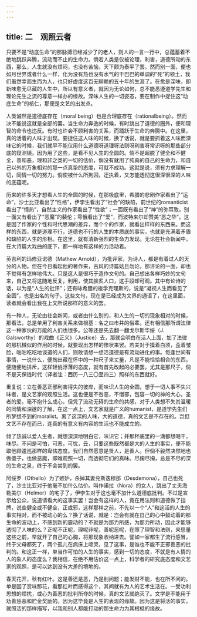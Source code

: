 ```yaml
---
---
---
```

title: 二　观照云者
---



只要不是“动底生命”的那脉搏已经减少了的老人，则人的一言一行中，总蕴蓄着不绝地跳跃奔腾，流动而不止的生命力。倘若人类是仅被论理，利害，道德所动的东西，那么，人生就没有烦闷，也没有苦恼，天下颇为泰平了罢。然而别一面，便也如月世界或者什么一样，化为没有热也没有水气的干巴巴的单调的“死”的领土，我们虽然幸而生而为人，也只好虚度这百无聊赖的五十年的生涯了。在愈是深味，即新味愈无尽藏的人生中，所以有意义者，就因为无论如何，总不能悉遵道学先生和理论先生之流的尊意一样办的缘故。深味人生的一切姿态，要在制作中捉住这“动底生命”的核仁，那便是文艺的出发点。

人类诚然是道德底存在（moral being）也是合理底存在（rationalbeing）。然而决不能说这就是全部的罢。当生命力奔逸的时候，有时跳出了道德的圈外，便和理智的命令也违反。有时也许会不顾利害的关系，而踊跃于生命的奔腾中。在这里，真的活着的人味才出现。要捉住这人味的时候，换了话说，就是要抓着这人味而深味它的时候，我们就早不能仅用什么道德呀道理呀法则呀利害呀常识呀的那些部分底的窥测镜。因为用了这些，是看不见人生的全圆的。倘不是超脱了健全和不健全，善和恶，理和非之类的一切的估价，倘没有就用了纯真的自己的生命力，和自己以外的万象相对的那一点真挚的态度，可就不成功。这就是说，须有力求理解一切，同情一切的努力。倘使被什么所拘囚，迂执着，又怎能透彻这很深很深的人味的底蕴呢。

历来的许多天才想看人生的全圆的时候，在那极底里，希腊的悲剧作家看出了“运命”，沙士比亚看出了“性格”，伊孛生看出了“社会”的缺陷，前世纪的romanticist看出了“情热”，自然主义的作家看出了“性欲”；一面既有看出了“神”的弥耳敦，别一面又有看出了“恶魔”的裴伦；雩俄看出了“爱”，而波特来尔却赞美“恶之华”。这是因了作家的个性和时代思潮的差异，而个个的作家，就看出样样的东西来。而这样的东西，就是道理不行，道德也不行的人生的本质底的事实，也就是充满着矛盾和缺陷的人生的形相。在这里，就有清新强烈的生命力发现。无论在社会新闻中，在大诗篇大戏曲的底下，都一样地有这样的力活动着。

英吉利的玛修亚诺德（Mathew Arnold），为批评家，为诗人，都是有着过人的天分的人物。但在今日看起他的著作来，古风的诗篇姑且勿论，那评论的一面，却也不觉得有怎样地伟大。只是这人是很巧于造作文句的。自己想出各样巧妙的文句来，自己又将这随地反复，利用，使其脍炙人口，这手段却可观。其中有论诗的话，以为是“人生的批评”；还有咏希腊的梭孚克理斯的，说是“凝视人生而看见了全圆”，也是出名的句子。这些文句，现在是已经成为文界的通语了，在这里面，读者就会看出我在上文所说那样的意义的罢。

有一种人，无论由社会新闻，或者由什么别的，和人生的一切的现象相对的时候，那看法，总是单用了利害关系来做根基：名之曰市井的俗辈。还有相信那所谓法律这一种家伙的万能的人们也很多。公等还是先去翻一翻戈尔斯华绥（J. Galsworthy）的戏曲《正义》（Justice）去，那就会明白在活人上面，加了法律的那机械似的作用的时候，就要现出怎样的惨状来罢。若夫对于摸着白须，歪着皱脸，咄咄吃吃地谈道的人们，则敢请想一想活道德是有流动进化的事。每逢世间有事情，一说什么，便掏出藏在怀中的一种尺子来丈量，凡是不能恰恰相合的东西，便随便地排斥，这样轻佻浮薄的态度，就有首先改起的必要罢。尤其是那尺子，倘不是天保钱时代（译者注：西历一八三〇至四三）照样的东西就好。

重复说：立在善恶正邪利害得失的彼岸，而味识人生的全圆，想于一切人事不失兴味者，是文艺家的观照生活。这也便是不咎恶，不憎邪，包容一切的神的大心，圣者的爱。毫不抱什么成心，但凭了流动无碍的生命的共感，对于人类想不失其温暖的同情和深邃的了解，在这一点上，文艺家就是广义的humanist，是道学先生们所梦想不到的moralist。离了这深的人味，大的道德，真的文艺是不存在的。岂但文艺不存在而已，连真的有意义有内容的生活也不能成立的。

倾了热诚以爱人生者，就想深深地明白它，味识它；并那杯底里的一滴都想喝干，味尽。不问是可怕，可恶，可忧，丑，只要这些既然都是大的人生的事实，便不能取他顾逡巡那样的卑怯态度。我们自然愿意是贤人，是善人。但倘不毅然决然地也做傻子，也做恶魔，即难观照一切，而透彻它们的真味。尽掬尽掬，总是不尽的深的生命之泉，终于不会尝到的罢。

阿绥罗（Othello）为了嫉妒，杀掉其妻兑斯迭穆那（Desdemona），自己也死了，沙士比亚对于他毫不加什么估价。叫作诺拉（Nora）的女人，跳出了丈夫海勒美尔（Helmer）的宅子了，伊孛生对于这也毫不加什么道德底批判。不过是宣示给公众，说道请看大的这事实罢！岂会有这样的人，竟在用法则和道德做了挡牌，说些健全或不健全，正或邪，这样那样之前，不先以一个“人”和这活的人生的事实相对，而不被动心的么？换了话说，就是：岂会有就在自己的心中鼓动着的那生命的波动上，不感到新的震动的？不就是为那力所感，为那力所动，因此才能够透彻了人味的么？正呢不正呢，理呢非呢，善呢恶呢，在照了理智和法则，来思量这些之前，早就开了自己的心胸，将那现象收纳进去。譬如一家都生了流行感冒，终于父母都死了，两个孤儿在病床上啼哭，见了这事，是谁也不能不正邪善恶的批判的。和这正一样，单当作可怕的人生的事实，感到一切的态度，不就是有人情的人的象人的态度么？我相信，在绝不用估价这一点上，科学者的研究底态度和文艺家的观照，是可以达到没有大差的境地的。

春天花开，秋有红叶。这是善还是恶，乃是别问题；能发财不能，也在所不问的。单是因了赏味那花，看那红叶而感得这个，其间就有为人的艺术生活在。一受功利思想的烦扰，或心为善恶的批判所夺的时候，真的文艺就绝灭了。文学是不能用于劝善惩恶和贮金奖励的。因为这毕竟是人生的表现的缘故。因为这是将活的事实，就照活的那样描写，以我和别人都能打动的那生命力为其根柢的缘故。